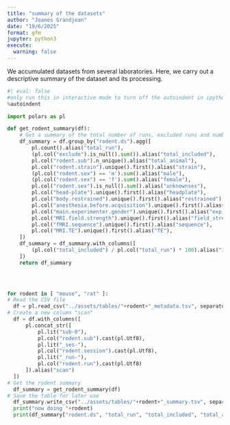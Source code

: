 ```yaml
---
title: "summary of the datasets"
author: "Joanes Grandjean"
date: "19/6/2025"
format: gfm
jupyter: python3
execute: 
  warning: false
---
```


We accumulated datasets from several laboratories. Here, we carry out a descriptive summary of the dataset and its processing.

```python
#| eval: false
#only run this in interactive mode to turn off the autoindent in ipython
%autoindent 
```

```python
import polars as pl

def get_rodent_summary(df):
    # Get a summary of the total number of runs, excluded runs and number of animals
    df_summary = df.group_by("rodent.ds").agg([
        pl.count().alias("total_run"),
        (pl.col("exclude").is_null().sum()).alias("total_included"),
        pl.col("rodent.sub").n_unique().alias("total_animal"),
        pl.col("rodent.strain").unique().first().alias("strain"),
        (pl.col("rodent.sex") == 'm').sum().alias("male"),
        (pl.col("rodent.sex") == 'f').sum().alias("female"),
        pl.col("rodent.sex").is_null().sum().alias("unknownsex"),
        pl.col("head-plate").unique().first().alias("headplate"),
        pl.col("body.restrained").unique().first().alias("restrained"),
        pl.col("anesthesia.before.acquisition").unique().first().alias("anesthesia"),
        pl.col("main.experimenter.gender").unique().first().alias("exp.gender"),
        pl.col("MRI.field.strength").unique().first().alias("field_strength"),
        pl.col("fMRI.sequence").unique().first().alias("sequence"),
        pl.col("MRI.TE").unique().first().alias("TE"),
    ])
    df_summary = df_summary.with_columns([
        (pl.col("total_included") / pl.col("total_run") * 100).alias("included_percentage")
    ])
    return df_summary


    

for rodent in [ "mouse", "rat" ]:
# Read the CSV file
  df = pl.read_csv("../assets/tables/"+rodent+"_metadata.tsv", separator="\t", ignore_errors=True)
# Create a new column "scan"
  df = df.with_columns([
      pl.concat_str([
          pl.lit("sub-0"),
          pl.col("rodent.sub").cast(pl.Utf8),
          pl.lit("_ses-"),
          pl.col("rodent.session").cast(pl.Utf8),
          pl.lit("_run-"),
          pl.col("rodent.run").cast(pl.Utf8)
      ]).alias("scan")
  ])
# Get the rodent summary
  df_summary = get_rodent_summary(df)
# Save the table for later use
  df_summary.write_csv("../assets/tables/"+rodent+"_summary.tsv", separator="\t")
  print("now doing "+rodent)
  print(df_summary["rodent.ds", "total_run", "total_included", "total_animal", "male", "female", "exp.gender"])

```


